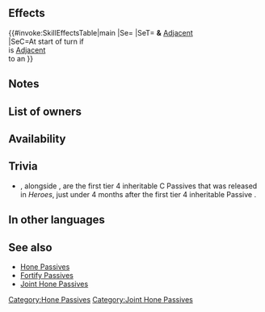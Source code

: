 {{Passive
|type=C
|exclusive=0
|1name=Joint Hone Spd
|1tagid=SID_速さの相互鼓舞
|1effect=At start of turn, if unit is adjacent to an ally, grants Spd+5 to unit and adjacent allies for 1 turn.
|1cost=300
|1required=Hone Spd 3
|canUseWeapon={{WeaponList|All}}
|canUseMove={{MoveList|All}}
|properties=random_owner
}}
==Effects==
{{#invoke:SkillEffectsTable|main
|Se={{Eft|Bonuses|Spd|5}}
|SeT={{Tgt|Unit}} '''&''' [[Adjacent]]<br>{{Tgt|Allies}}
|SeC=At start of turn if<br>{{Tgt|Unit}} is [[Adjacent]]<br>to an {{Tgt|Ally}}
}}

==Notes==
{{Bonuses}}
==List of owners==
{{Skill Hero List}}
==Availability==
{{PassiveFocusList}}
{{PassiveDistributionList}}
{{PassiveCombatManualList}}
==Trivia==
* {{St|Joint Hone Spd}}, alongside {{St|Hone Atk 4}}, are the first tier 4 inheritable C Passives that was released in ''Heroes'', just under 4 months after the first tier 4 inheritable Passive {{St|Death Blow 4}}.
==In other languages==
{{OtherLanguages
|japanese=速さの相互鼓舞
|german=Nachbar-Ges.
|spanishEU=Omnimpulso Vel
|spanishLA=Omnipulso Vel.
|french=Entraide Vit
|italian=Incita Vel gruppo
|chineseTW=速度相互鼓舞
|portuguese=Vel. omnielevada
}}
==See also==
{{See also skills|cond=Description LIKE '%at start of turn, if%grants%Spd%+%to unit%allies%for 1 turn%' AND Exclusive='1'}}
* [[Hone Passives]]
* [[Fortify Passives]]
* [[Skill families/C Passives#Joint Hone|Joint Hone Passives]]
{{Passives Navbox|C}}
[[Category:Hone Passives]]
[[Category:Joint Hone Passives]]